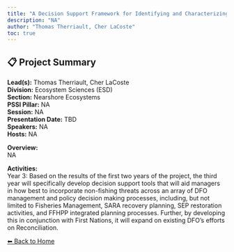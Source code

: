 ```yaml
---
title: "A Decision Support Framework for Identifying and Characterizing the Non-fishing Threats to Pacific Salmon"
description: "NA"
author: "Thomas Therriault, Cher LaCoste"
toc: true
---
```


## 📋 Project Summary

**Lead(s):** Thomas Therriault, Cher LaCoste  
**Division:** Ecosystem Sciences (ESD)  
**Section:** Nearshore Ecosystems  
**PSSI Pillar:** NA  
**Session:** NA  
**Presentation Date:** TBD  
**Speakers:** NA  
**Hosts:** NA  

**Overview:**  
NA   

**Activities:**  
Year 3: Based on the results of the first two years of the project, the third year will specifically develop decision support tools that will aid managers in how best to incorporate non-fishing threats across an array of DFO management and policy decision making processes, including, but not limited to Fisheries Management, SARA recovery planning, SEP restoration activities, and FFHPP integrated planning processes. Further, by developing this in conjunction with First Nations, it will expand on existing DFO’s efforts on Reconciliation.

[⬅ Back to Home](../index.qmd)
